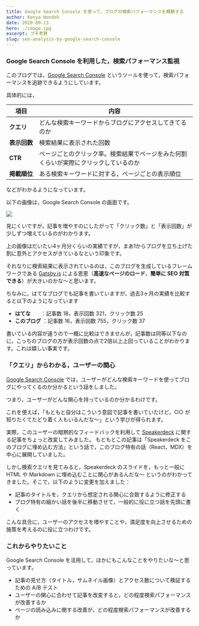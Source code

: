 ```yaml
---
title: Google Search Console を使って，ブログの検索パフォーマンスを概観する 
author: Kenya Hondoh
date: 2020-09-13
hero: ./image.jpg
excerpt: プチ考察
slug: seo-analysis-by-google-search-console
---
```


### Google Search Console を利用した，検索パフォーマンス監視

このブログでは，[Google Search Console](https://search.google.com/search-console/about?hl=ja) というツールを使って，検索パフォーマンスを追跡できるようにしています。

具体的には，

項目|内容
--- | ---
**クエリ** | どんな検索キーワードからブログにアクセスしてきてるのか
**表示回数** | 検索結果に表示された回数
**CTR**　　 | ページごとのクリック率。検索結果でページをみた何割くらいが実際にクリックしているのか
**掲載順位** | ある検索キーワードに対する，ページごとの表示順位


などがわかるようになっています。

以下の画像は，Google Search Console の画面です。

![](https://lh3.googleusercontent.com/MCVZ5UYqpmYKEPZoDnALz92h4_CP68AtuunfJG0RhE7cIIe8bYAcniTznoJCvNE_yCsvza8GKB7xSK41FlKwP5irDKMv3NaZ79T9_8OSDkRxADfOn0Y9P-TQpdW2TGyVdwC8tfr3mqw)

見にくいですが，記事を増やすのにしたがって「クリック数」と「表示回数」が少しずつ増えているのがわかります。

上の画像はだいたい4ヶ月分くらいの実績ですが，まあ1からブログを立ち上げた割に意外とアクセスがきているなという印象です。

それなりに検索結果に表示されているのは，このブログを生成しているフレームワークである [Gatsby.js](https://www.gatsbyjs.com/) による恩恵（**高速なページのロード**，**簡単に SEO 対策できる**）が大きいのかな〜と思います。

ちなみに，はてなブログでも記事を書いていますが，過去3ヶ月の実績を比較すると以下のようになっています

- **はてな**　　：記事数 18，表示回数 321，クリック数 25
- **このブログ** ：記事数 16，表示回数 755，クリック数 37

書いている内容が違うので一概に比較はできませんが，記事数は同等以下なのに，こっちのブログの方が表示回数の点で2倍以上上回っていることがわかります。これは嬉しい事実です。

### 「クエリ」からわかる，ユーザーの関心

[Google Search Console](https://search.google.com/search-console/about?hl=ja) では，ユーザーがどんな検索キーワードを使ってブログにやってくるのか分かるという話をしました。

つまり，ユーザーがどんな関心を持っているのか分かるわけです。

これを使えば，「もともと自分はこういう意図で記事を書いていたけど，○○ が知りたくてたどり着く人もいるんだな〜」という学びが得られます。

実際，このユーザーの暗黙的なフィードバックを利用して [Speakerdeck](/Speakerdeck) に関する記事をちょっと改変してみました。
もともとこの記事は「Speakerdeck をこのブログに埋め込む方法」という話で，このブログ特有の話（React，MDX）を中心に展開していました。

しかし検索クエリを見てみると，Speakerdeck のスライドを，もっと一般に HTML や Markdown に埋め込むことに関心があるんだな〜
というのがわかってきました。そこで，以下のように変更を加えました：

- 記事のタイトルを，クエリから想定される関心に合致するように修正する
- ブログ特有の細かい話を後半に移動させて，一般的に役に立つ話を先頭に書く

こんな具合に，ユーザーのアクセスを増やすことや，満足度を向上させるための施策を考えるのに役に立つわけです。

### これからやりたいこと

Google Search Console を活用して，ほかにもこんなことをやりたいな〜と思っています。

- 記事の見せ方（タイトル，サムネイル画像）とアクセス数について検証するための A/B テスト
- ユーザーの関心に合わせて記事を改変すると，どの程度検索パフォーマンスが改善するか
- ページの読み込みに関する改善が，どの程度検索パフォーマンスが改善するか